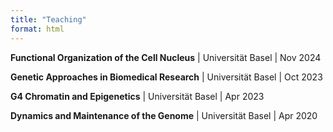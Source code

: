 ```yaml
---
title: "Teaching"
format: html
---
```


**Functional Organization of the Cell Nucleus** | Universität Basel | Nov 2024

**Genetic Approaches in Biomedical Research** | Universität Basel | Oct 2023

**G4 Chromatin and Epigenetics** | Universität Basel | Apr 2023

**Dynamics and Maintenance of the Genome** | Universität Basel | Apr 2020